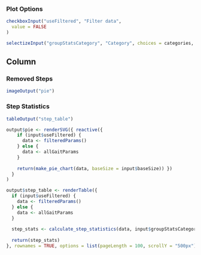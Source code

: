 ### Plot Options
```r
checkboxInput("useFiltered", "Filter data",
  value = FALSE
)

selectizeInput("groupStatsCategory", "Category", choices = categories, selected = "participant", multiple = TRUE)
```

Column
--------------------------------------------


### Removed Steps {data-height=600}


```r
imageOutput("pie")
```

### Step Statistics {data-height=500}

```r
tableOutput("step_table")
```

```r
output$pie <- renderSVG({ reactive({
    if (input$useFiltered) {
      data <- filteredParams()
    } else {
      data <- allGaitParams
    }
    
    return(make_pie_chart(data, baseSize = input$baseSize)) })
  }
)

output$step_table <- renderTable({
  if (input$useFiltered) {
    data <- filteredParams()
  } else {
    data <- allGaitParams
  }
  
  step_stats <- calculate_step_statistics(data, input$groupStatsCategory)
  
  return(step_stats)
}, rownames = TRUE, options = list(pageLength = 100, scrollY = "500px"))

```